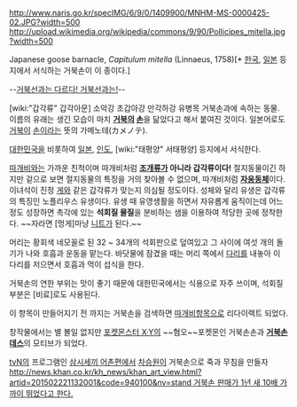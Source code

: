 http://www.naris.go.kr/specIMG/6/9/0/1409900/MNHM-MS-0000425-02.JPG?width=500
http://upload.wikimedia.org/wikipedia/commons/9/90/Pollicipes_mitella.jpg?width=500

Japanese goose barnacle, ''Capitulum mitella'' (Linnaeus, 1758)[* [[한국]], [[일본]] 등지에서 서식하는 거북손이 이 종이다.]

--[[거북선]][[자쿠와는 다르다 자쿠와는|과는 다르다! 거북선과는!]]--

[wiki:"갑각류" 갑각아문] 소악강 초갑아강 만각하강 유병목 거북손과에 속하는 동물. 이름의 유래는 생긴 모습이 마치 '''[[거북]]의 [[손]]'''을 닮았다고 해서 붙여진 것이다. 일본어로도 [[거북이]] [[손]]이라는 뜻의 가메노테(カメノテ).

[[대한민국]]을 비롯하여 [[일본]], [[인도]], [wiki:"태평양" 서태평양] 등지에서 서식한다.

[[따개비]]와는 가까운 친척이며 따개비처럼 '''[[조개]]류가 아니라 갑각류이다!''' 절지동물이긴 하지만 겉으로 보면 절지동물의 특징을 거의 찾아볼 수 없으며, 따개비처럼 '''[[자웅동체]]'''이다. 이녀석이 진정 [[게]]와 같은 갑각류가 맞는지 의심될 정도이다. 성체와 달리 유생은 갑각류의 특징인 노플리우스 유생이다. 유생 때 유영생활을 하면서 자유롭게 움직이는데 어느 정도 성장하면 촉각에 있는 '''석회질 물질'''을 분비하는 샘을 이용하여 적당한 곳에 정착한다. ~~자라면 [멍게]마냥 [[니트]]가 된다.~~

머리는 황회색 네모꼴로 된 32 ~ 34개의 석회판으로 덮여있고 그 사이에 여섯 개의 돌기가 나와 호흡과 운동을 맡는다. 바닷물에 잠겼을 때는 머리 쪽에서 [[다리]]를 내놓아 이 다리를 저으면서 호흡과 먹이 섭식을 한다.

거북손의 연한 부위는 맛이 좋기 때문에 대한민국에서는 식용으로 자주 쓰이며, 석회질 부분은 [비료]로도 사용된다.

이 항목이 만들어지기 전 까지는 거북손을 검색하면 [[따개비]]항목으로 리다이렉트 되었다.

창작물에서는 별 볼일 없지만 [[포켓몬스터 X·Y]]의 ~~혐오~~포켓몬인 거북손손과 '''[[거북손데스]]'''의 모티브가 되었다.

[[tvN]]의 프로그램인 [[삼시세끼/어촌편|삼시세끼 어촌편]]에서 [[차승원]]이 거북손으로 죽과 무침을 만들자 [[http://news.khan.co.kr/kh_news/khan_art_view.html?artid=201502221132001&code=940100&nv=stand 거북손 판매가 1년 새 10배 가까이 뛰었다고 한다.]]
